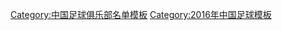 {{Football squad with groups
 | name      = 2016年中乙分类名单梅县客家
 | bgcolor   = #FF0000
 | bordercolor = #000000
 | textcolor   = #000000
 | title=[[梅县客家足球俱乐部|<span style="color:#000000">梅县铁汉生态</span>]] — [[2016年中国足球乙级联赛|<span style="color: #000000;">2016年</span>]][[中国足球乙级联赛|<span style="color: #000000;">中乙联赛第 7 名</span>]]
|group1=全年参赛球员
|list1=<div>
{{Football squad2 player|no=1|name=[[邓伟杰 (足球运动员)|邓伟杰]]}}
{{Football squad2 player|no=3|name=[[徐亿海]]}}
{{Football squad2 player|no=5|name=[[罗添]]}}
{{Football squad2 player|no=6|name=[[梁日富]]}}
{{Football squad2 player|no=7|name=[[李峥宇]]}}
{{Football squad2 player|no=8|name=[[张捷 (足球运动员)|张捷]]}}
{{Football squad2 player|no=9|name=[[刘阳 (足球运动员)|刘阳]]}}
{{Football squad2 player|no=10|name=[[侯哲]]}}
{{Football squad2 player|no=11|name=[[张兴博]]}}
{{Football squad2 player|no=12|name=[[杨超 (足球运动员)|杨超]]}}
{{Football squad2 player|no=13|name=[[李伟新]]}}
{{Football squad2 player|no=14|name=[[谢越]]}}
{{Football squad2 player|no=15|name=[[杨竣杰]]}}
{{Football squad2 player|no=17|name=[[王凯 (1993年)|王凯]]}}
{{Football squad2 player|no=19|name=[[何剑锋]]}}
{{Football squad2 player|no=20|name=[[张勇 (1989年)|张勇]]}}
{{Football squad2 player|no=21|name=[[汪兴强]]}}
{{Football squad2 player|no=23|name=[[潘佳]]}}
{{Football squad2 player|no=24|name=[[班勇 (足球运动员)|班勇]]}}
{{Football squad2 player|no=25|name=[[钟晋南]]}}
{{Football squad2 player|no=26|name=[[邹益楠]]}}
{{Football squad2 player|no=27|name=[[庄源]]}}
{{Football squad2 player|no=28|name=[[李文威]]}}
{{Football squad2 player|no=29|name=[[庄嘉得]]}}
{{Football squad2 player|no=31|name=[[余鑫]]}}
{{Football squad2 player|no=32|name=[[汤传顺]]}}
{{Football squad2 player|no=33|name=[[罗成彬]]}}
{{Football squad2 player|no=35|name=[[田俊杰]]}}
</div>
|group2=夏季转入球员
|list2=<div>
{{Football squad2 player|no=16|name=[[杨晨 (1991年)|杨晨]]}}
</div>
|group3=夏季转出球员
|list3=<div>
</div>
|group4=主教练
|list4=[[王宏伟 (足球运动员)|王宏伟]]
}}
<noinclude>
{{DEFAULTSORT:Meixian Hakka F.C. Squad 2016}}
[[Category:中国足球俱乐部名单模板]]
[[Category:2016年中国足球模板]]